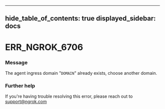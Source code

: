 

---
hide_table_of_contents: true
displayed_sidebar: docs
---


# ERR_NGROK_6706

### Message
The agent ingress domain "`DOMAIN`" already exists, choose another domain.

<ErrorDetails error="err_ngrok_6706" />



### Further help
If you're having trouble resolving this error, please reach out to [support@ngrok.com](mailto:support@ngrok.com?subject=Help%20with%20ERR_NGROK_6706)

